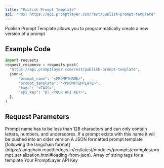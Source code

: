 ```yaml
---
title: "Publish Prompt Template"
api: "POST https://api.promptlayer.com/rest/publish-prompt-template"
---
```


Publish Prompt Template allows you to programmatically create a new version of a prompt 

## Example Code

```python
import requests
request_response = requests.post(
  "https://api.promptlayer.com/rest/publish-prompt-template",
  json={
      "prompt_name": "<PROMPTNAME>",
      "prompt_template": "<PROMPTEMPLATE>",
      "tags": "<TAGS>",
      "api_key": "pl_<YOUR API KEY>",
  },
)
```


## Request Parameters

<ParamField body="prompt_name" type="string">
    Prompt name has to be less than 128 characters and can only contain letters, numbers, and underscores. If a prompt exists with this name it will be pushed into an older version
</ParamField>

<ParamField body="prompt_template" type="string">
    A JSON formatted prompt template [following the langchain format](https://langchain.readthedocs.io/en/latest/modules/prompts/examples/prompt_serialization.html#loading-from-json).
</ParamField>

<ParamField body="tags" type="array" optional="true">
    Array of string tags for a template
</ParamField>

<ParamField body="api_key" type="string">
    Your PromptLayer API Key
</ParamField>
